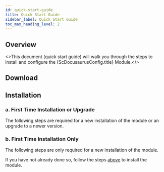 ```yaml
---
id: quick-start-guide
title: Quick Start Guide
sidebar_label: Quick Start Guide
toc_max_heading_level: 2
---
```



## Overview

<>This document (quick start guide) will walk you through the steps to install and configure the
{ScDocusaurusConfig.title} Module.</>

## Download

<DownloadPartial />

## Installation

### a. First Time Installation or Upgrade

The following steps are required for a new installation of the module or an upgrade to a newer version.

<InstallationOrUpgradePartial />

### b. First Time Installation Only

The following steps are only required for a new installation of the module.

If you have not already done so, follow the steps [above](#a-first-time-installation-or-upgrade) to install the module.

<ConfigurationPartial />